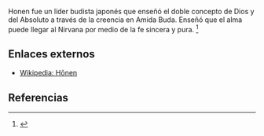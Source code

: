 Honen fue un líder budista japonés que enseñó el doble concepto de Dios y del Absoluto a través de la creencia en Amida Buda. Enseñó que el alma puede llegar al Nirvana por medio de la fe sincera y pura. <ref name="n0">{{lib|LU|94|12|2-3}}</ref> 

== Enlaces externos ==

* [https://es.wikipedia.org/wiki/Hōnen Wikipedia: Hōnen]


== Referencias ==

<references/>
